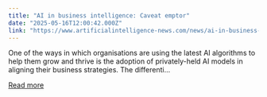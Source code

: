 ```yaml
---
title: "AI in business intelligence: Caveat emptor"
date: "2025-05-16T12:00:42.000Z"
link: "https://www.artificialintelligence-news.com/news/ai-in-business-intelligence-caveat-emptor-strategising-with-ai/"
---
```


One of the ways in which organisations are using the latest AI algorithms to help them grow and thrive is the adoption of privately-held AI models in aligning their business strategies. The differenti...

[Read more](https://www.artificialintelligence-news.com/news/ai-in-business-intelligence-caveat-emptor-strategising-with-ai/)
